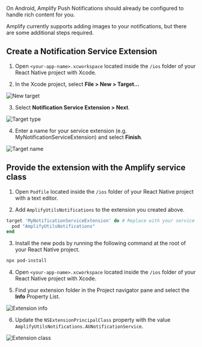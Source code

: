 <Callout>
  On Android, Amplify Push Notifications should already be configured to handle
  rich content for you.
</Callout>

Amplify currently supports adding images to your notifications, but there are some additional steps required.

## Create a Notification Service Extension

1. Open `<your-app-name>.xcworkspace` located inside the `/ios` folder of your React Native project with Xcode.

2. In the Xcode project, select **File > New > Target...**

![New target](/images/push-notifications/cross-platform-service-extension/01_new-target.png)

3. Select **Notification Service Extension > Next**.

![Target type](/images/push-notifications/cross-platform-service-extension/02_target-type.png)

4. Enter a name for your service extension (e.g. MyNotificationServiceExtension) and select **Finish**.

![Target name](/images/push-notifications/cross-platform-service-extension/03_target-name.png)

## Provide the extension with the Amplify service class

1. Open `Podfile` located inside the `/ios` folder of your React Native project with a text editor.

2. Add `AmplifyUtilsNotifications` to the extension you created above.

```ruby
target 'MyNotificationServiceExtension' do # Replace with your service extension
  pod "AmplifyUtilsNotifications"
end
```

3. Install the new pods by running the following command at the root of your React Native project.

```bash
npx pod-install
```

4. Open `<your-app-name>.xcworkspace` located inside the `/ios` folder of your React Native project with Xcode.

5. Find your extension folder in the Project navigator pane and select the **Info** Property List.

![Extension info](/images/push-notifications/cross-platform-service-extension/04_extension-info.png)

6. Update the `NSExtensionPrincipalClass` property with the value `AmplifyUtilsNotifications.AUNotificationService`.

![Extension class](/images/push-notifications/cross-platform-service-extension/05_extension-class.png)
